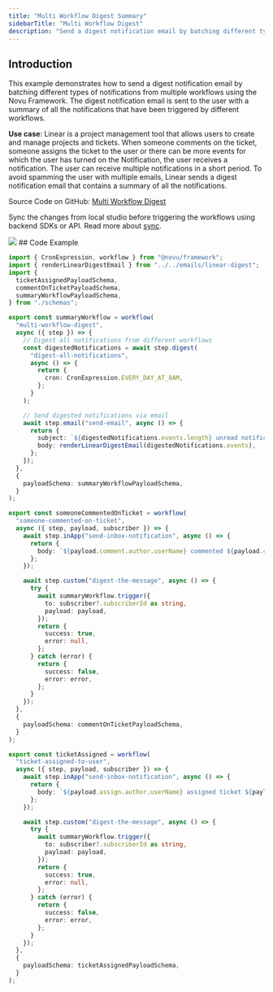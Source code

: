 ```yaml
---
title: "Multi Workflow Digest Summary"
sidebarTitle: "Multi Workflow Digest"
description: "Send a digest notification email by batching different types of notifications from multiple workflows"
---
```


## Introduction

This example demonstrates how to send a digest notification email by batching different types of notifications from multiple workflows using the Novu Framework. The digest notification email is sent to the user with a summary of all the notifications that have been triggered by different workflows.

**Use case**: Linear is a project management tool that allows users to create and manage projects and tickets. When someone comments on the ticket, someone assigns the ticket to the user or there can be more events for which the user has turned on the Notification, the user receives a notification. The user can receive multiple notifications in a short period. To avoid spamming the user with multiple emails, Linear sends a digest notification email that contains a summary of all the notifications.

Source Code on GitHub: [Multi Workflow Digest](https://github.com/novuhq/examples/tree/main/novu-workflows/react/multi-workflow-digest)

<Info>Sync the changes from local studio before triggering the workflows using backend SDKs or API. Read more about [sync](/deployment/syncing).</Info>

  <Frame caption="Multi workflows digest summary flow">
    <img src="/images/recipes/multi-workflow-digest.png" />
  </Frame>
## Code Example

```typescript Summary worklflow to digest all notifications from different workflows
import { CronExpression, workflow } from "@novu/framework";
import { renderLinearDigestEmail } from "../../emails/linear-digest";
import {
  ticketAssignedPayloadSchema,
  commentOnTicketPayloadSchema,
  summaryWorkflowPayloadSchema,
} from "./schemas";

export const summaryWorkflow = workflow(
  "multi-workflow-digest",
  async ({ step }) => {
    // Digest all notifications from different workflows
    const digestedNotifications = await step.digest(
      "digest-all-notifications",
      async () => {
        return {
          cron: CronExpression.EVERY_DAY_AT_8AM,
        };
      }
    );

    // Send digested notifications via email
    await step.email("send-email", async () => {
      return {
        subject: `${digestedNotifications.events.length} unread notifications on Novu - Linear`,
        body: renderLinearDigestEmail(digestedNotifications.events),
      };
    });
  },
  {
    payloadSchema: summaryWorkflowPayloadSchema,
  }
);
```

```typescript Workflow to send notification when someone comments on a ticket
export const someoneCommentedOnTicket = workflow(
  "someone-commented-on-ticket",
  async ({ step, payload, subscriber }) => {
    await step.inApp("send-inbox-notification", async () => {
      return {
        body: `${payload.comment.author.userName} commented ${payload.comment.text} on ticket ${payload.ticket.id}`,
      };
    });

    await step.custom("digest-the-message", async () => {
      try {
        await summaryWorkflow.trigger({
          to: subscriber?.subscriberId as string,
          payload: payload,
        });
        return {
          success: true,
          error: null,
        };
      } catch (error) {
        return {
          success: false,
          error: error,
        };
      }
    });
  },
  {
    payloadSchema: commentOnTicketPayloadSchema,
  }
);
```

```typescript Workflow to send notification when a ticket is assigned to the user
export const ticketAssigned = workflow(
  "ticket-assigned-to-user",
  async ({ step, payload, subscriber }) => {
    await step.inApp("send-inbox-notification", async () => {
      return {
        body: `${payload.assign.author.userName} assigned ticket ${payload.ticket.id} ${payload.ticket.title} to you.`,
      };
    });

    await step.custom("digest-the-message", async () => {
      try {
        await summaryWorkflow.trigger({
          to: subscriber?.subscriberId as string,
          payload: payload,
        });
        return {
          success: true,
          error: null,
        };
      } catch (error) {
        return {
          success: false,
          error: error,
        };
      }
    });
  },
  {
    payloadSchema: ticketAssignedPayloadSchema,
  }
);
```